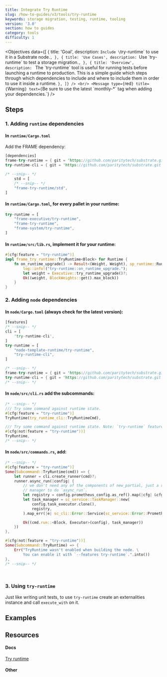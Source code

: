```yaml
---
title: Integrate Try Runtime
slug: /how-to-guides/v3/tools/try-runtime
keywords: storage migration, testing, runtime, tooling
version: '3.0' 
section: how to guides
category: tools
difficulty: 1
---
```


<Objectives
  data={[
    {
      title: 'Goal',
      description: `Include \`try-runtime\` to use it in a Substrate node.`,
    },
    {
      title: 'Use Cases',
      description: `Use \`try-runtime\` to test a storage migration.`,
    },
    {
      title: 'Overview',
      description: `
The \`try-runtime\` tool is useful for running tests before launching a runtime to production. This is a simple guide 
which steps through which dependencies to include and where to include them in order to use it inside a runtime. 
`},
  ]}
/>
<br/>
<Message
  type={`red`}
  title={`Warning`}
  text={`Be sure to use the latest \`monthly-*\` tag when adding your dependencies.`}
/>

## Steps

### 1. Adding `runtime` dependencies

#### In `runtime/Cargo.toml`

Add the FRAME dependency:

```rust
[dependencies]
frame-try-runtime = { git = 'https://github.com/paritytech/substrate.git', tag = 'monthly-2021-07', optional = true }
try-runtime-cli = { git = 'https://github.com/paritytech/substrate.git', tag = 'monthly-2021-07', optional = true }    

/* --snip-- */
    std = [
    /* --snip-- */
    "frame-try-runtime/std",
]
```

#### In `runtime/Cargo.toml`, for every pallet in your runtime:

```rust
try-runtime = [
	"frame-executive/try-runtime",
	"frame-try-runtime",
	"frame-system/try-runtime",
]
```

#### In `runtime/src/lib.rs`, implement it for your runtime:

```rust
#[cfg(feature = "try-runtime")]
impl frame_try_runtime::TryRuntime<Block> for Runtime {
	fn on_runtime_upgrade() -> Result<(Weight, Weight), sp_runtime::RuntimeString> {
		log::info!("try-runtime::on_runtime_upgrade.");
		let weight = Executive::try_runtime_upgrade()?;
		Ok((weight, BlockWeights::get().max_block))
	}
}
```

### 2. Adding `node` dependencies

#### In `node/Cargo.toml` (always check for the latest version):

```rust
[features]
/* --snip-- */
cli = [
    'try-runtime-cli',
]
try-runtime = [
    "node-template-runtime/try-runtime",
    "try-runtime-cli",
]

/* --snip-- */
frame-try-runtime = { git = 'https://github.com/paritytech/substrate.git', tag = 'monthly-2021-07', optional = true }
try-runtime-cli = { git = 'https://github.com/paritytech/substrate.git', tag = 'monthly-2021-07', optional = true }
/* --snip-- */

```

#### In `node/src/cli.rs` add the subcommands:

```rust
/* --snip-- */
/// Try some command against runtime state.
#[cfg(feature = "try-runtime")]
TryRuntime(try_runtime_cli::TryRuntimeCmd),

/// Try some command against runtime state. Note: `try-runtime` feature must be enabled.
#[cfg(not(feature = "try-runtime"))]
TryRuntime,
/* --snip-- */
```

#### In `node/src/commands.rs`, add:

```rust
/* --snip-- */
#[cfg(feature = "try-runtime")]
Some(Subcommand::TryRuntime(cmd)) => {
	let runner = cli.create_runner(cmd)?;
	runner.async_run(|config| {
		// we don't need any of the components of new_partial, just a runtime, or a task
		// manager to do `async_run`.
		let registry = config.prometheus_config.as_ref().map(|cfg| &cfg.registry);
		let task_manager = sc_service::TaskManager::new(
			config.task_executor.clone(),
			registry,
		).map_err(|e| sc_cli::Error::Service(sc_service::Error::Prometheus(e)))?;

		Ok((cmd.run::<Block, Executor>(config), task_manager))
	})
},

#[cfg(not(feature = "try-runtime"))]
Some(Subcommand::TryRuntime) => {
	Err("TryRuntime wasn't enabled when building the node. \
		You can enable it with `--features try-runtime`.".into())
},
/* --snip-- */
```
<br />
<Message
  type={`gray`}
  title={`Note`}
  text={`If you're using custom pallets in your workspace, make sure you included 
  \`try-runtime\` in the dependencies inside the \`pallets/pallet_name/Cargo.toml\` file of your workspace.
  `}
/>

### 3. Using `try-runtime`

Just like writing unit tests, to use `try-runtime` create an externalities instance and call `execute_with` on it. 

## Examples

## Resources
#### Docs

[Try runtime](/v3/tools/try-runtime/)

#### Other

[tryruntime-api-rustdocs]: https://crates.parity.io/frame_try_runtime/trait.TryRuntime.html
